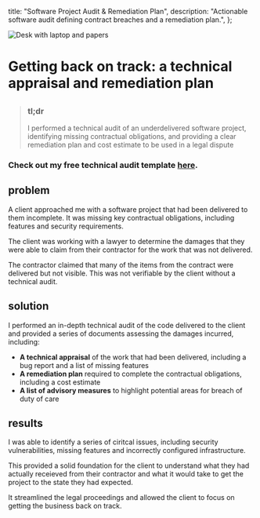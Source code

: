 
  title: "Software Project Audit & Remediation Plan",
  description:
    "Actionable software audit defining contract breaches and a remediation plan.",
};

<Image
  src={desk}
  alt="Desk with laptop and papers"
  className="object-cover aspect-video"
  priority
/>

# Getting back on track: a technical appraisal and remediation plan
##
>### tl;dr
>I performed a technical audit of an underdelivered software project, identifying missing contractual obligations, and providing a clear remediation plan and cost estimate to be used in a legal dispute
### Check out my free technical audit template [here](https://haydn-morris-digital.notion.site/Technical-Appraisal-Template-245a31227d26808fba09d488780bef57).
##

## problem
A client approached me with a software project that had been delivered to them incomplete. It was missing key contractual obligations, including features and security requirements.

The client was working with a lawyer to determine the damages that they were able to claim from their contractor for the work that was not delivered.

The contractor claimed that many of the items from the contract were delivered but not visible. This was not verifiable by the client without a technical audit.

## solution
I performed an in-depth technical audit of the code delivered to the client and provided a series of documents assessing the damages incurred, including:
- **A technical appraisal** of the work that had been delivered, including a bug report and a list of missing features
- **A remediation plan** required to complete the contractual obligations, including a cost estimate
- **A list of advisory measures** to highlight potential areas for breach of duty of care

## results
I was able to identify a series of ciritcal issues, including security vulnerabilities, missing features and incorrectly configured infrastructure.

This provided a solid foundation for the client to understand what they had actually receieved from their contractor and what it would take to get the project to the state they had expected.

It streamlined the legal proceedings and allowed the client to focus on getting the business back on track.

<ContactBanner />
<BlogNav 
  next={{ title: "Business Intelligence Platform", slug: "/case-studies/bi-stack" }}
/>
